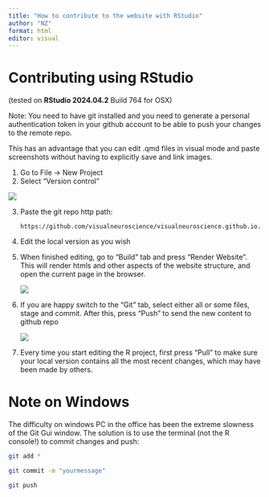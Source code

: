 ---
title: "How to contribute to the website with RStudio"
author: "NZ"
format: html
editor: visual
---

# Contributing using RStudio

(tested on **RStudio 2024.04.2** Build 764 for OSX)

Note: You need to have git installed and you need to generate a personal authentication token in your github account to be able to push your changes to the remote repo.

This has an advantage that you can edit .qmd files in visual mode and paste screenshots without having to explicitly save and link images.

1.  Go to File -\> New Project
2.  Select "Version control"

![](images/clipboard-631192025.png)

3.  Paste the git repo http path:

    ```         
    https://github.com/visualneuroscience/visualneuroscience.github.io.git
    ```

4.  Edit the local version as you wish

5.  When finished editing, go to "Build" tab and press "Render Website". This will render htmls and other aspects of the website structure, and open the current page in the browser.

    ![](images/clipboard-884733564.png)

6.  If you are happy switch to the "Git" tab, select either all or some files, stage and commit. After this, press "Push" to send the new content to github repo

    ![](images/clipboard-974248695.png)

7.  Every time you start editing the R project, first press "Pull" to make sure your local version contains all the most recent changes, which may have been made by others.

# Note on Windows

The difficulty on windows PC in the office has been the extreme slowness of the Git Gui window. The solution is to use the terminal (not the R console!) to commit changes and push:

``` bash
git add *  

git commit -m "yourmessage"  

git push
```

